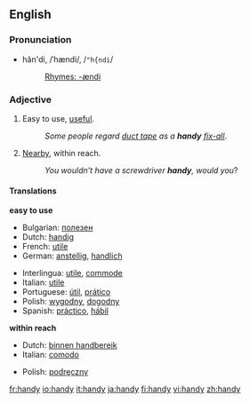 {{see|Handy}}
==English==
===Pronunciation===
*hăn'di, /ˈhændi/, /<tt>"h{ndi</tt>/
*:[[Rhymes:English:-ændi|Rhymes: -ændi]]

===Adjective===
{{en-adj|handier|handiest}}
#Easy to use, [[useful]].
#:''Some people regard [[duct tape]] as a '''handy''' [[fix-all]]''.
#[[Nearby]], within reach.
#:''You wouldn’t have a screwdriver '''handy''', would you''?

====Translations====
'''easy to use'''
{{top}}
*Bulgarian: [[полезен]] {{m}}
*Dutch: [[handig]]
*French: [[utile]]
*German: [[anstellig]], [[handlich]]
{{mid}}
*Interlingua: [[utile]], [[commode]]
*Italian: [[utile]]
*Portuguese: [[útil]], [[prático]]
*Polish: [[wygodny]], [[dogodny]]
*Spanish: [[práctico]], [[hábil]]
{{bottom}}

'''within reach'''
{{top}}
*Dutch: [[binnen handbereik]]
*Italian: [[comodo]]
{{mid}}
*Polish: [[podręczny]]
{{bottom}}

[[fr:handy]]
[[io:handy]]
[[it:handy]]
[[ja:handy]]
[[fi:handy]]
[[vi:handy]]
[[zh:handy]]